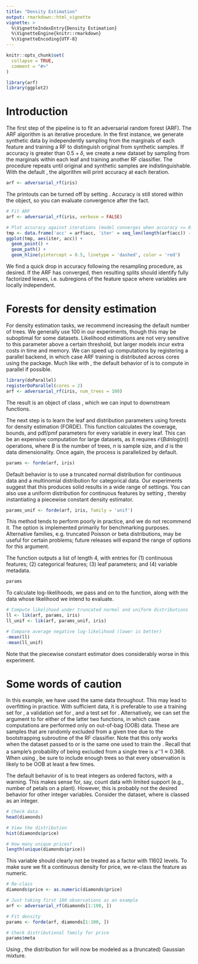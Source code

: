 ```yaml
---
title: "Density Estimation"
output: rmarkdown::html_vignette
vignette: >
  %\VignetteIndexEntry{Density Estimation}
  %\VignetteEngine{knitr::rmarkdown}
  %\VignetteEncoding{UTF-8}
---
```


```r
knitr::opts_chunk$set(
  collapse = TRUE,
  comment = "#>"
)
```

```r
library(arf)
library(ggplot2)
```

# Introduction

The first step of the \code{arf} pipeline is to fit an adversarial random forest (ARF). The ARF algorithm is an iterative procedure. In the first instance, we generate synthetic data by independently sampling from the marginals of each feature and training a RF to distinguish original from synthetic samples. If accuracy is greater than $0.5 + \delta$, we create a new dataset by sampling from the marginals within each leaf and training another RF classifier. The procedure repeats until original and synthetic samples are indistinguishable. With the default \code{verbose = TRUE}, the algorithm will print accuracy at each iteration. 

```r
arf <- adversarial_rf(iris)
```

The printouts can be turned off by setting \code{verbose = FALSE}. Accuracy is still stored within the \code{arf} object, so you can evaluate convergence after the fact. 

```r
# Fit ARF
arf <- adversarial_rf(iris, verbose = FALSE)

# Plot accuracy against iterations (model converges when accuracy <= 0.5)
tmp <- data.frame('acc' = arf$acc, 'iter' = seq_len(length(arf$acc)) - 1)
ggplot(tmp, aes(iter, acc)) + 
  geom_point() + 
  geom_path() +
  geom_hline(yintercept = 0.5, linetype = 'dashed', color = 'red') 
```

We find a quick drop in accuracy following the resampling procedure, as desired. If the ARF has converged, then resulting splits should identify fully factorized leaves, i.e. subregions of the feature space where variables are locally independent. 

# Forests for density estimation

For density estimation tasks, we recommend increasing the default number of trees. We generally use 100 in our experiments, though this may be suboptimal for some datasets. Likelihood estimations are not very sensitive to this parameter above a certain threshold, but larger models incur extra costs in time and memory. We can speed up computations by registering a parallel backend, in which case ARF training is distributed across cores using the \code{ranger} package. Much like with \code{ranger}, the default behavior of \code{adversarial_rf} is to compute in parallel if possible.

```r
library(doParallel)
registerDoParallel(cores = 2)
arf <- adversarial_rf(iris, num_trees = 100)
```

The result is an object of class \code{ranger}, which we can input to downstream functions. 

The next step is to learn the leaf and distribution parameters using forests for density estimation (FORDE). This function calculates the coverage, bounds, and pdf/pmf parameters for every variable in every leaf. This can be an expensive computation for large datasets, as it requires $\mathcal{O}(B d n log(n))$ operations, where $B$ is the number of trees, $n$ is sample size, and $d$ is the data dimensionality. Once again, the process is parallelized by default. 

```r
params <- forde(arf, iris)
```

Default behavior is to use a truncated normal distribution for continuous data and a multinomial distribution for categorical data. Our experiments suggest that this produces solid results in a wide range of settings. You can also use a uniform distribution for continuous features by setting \code{family = 'unif'}, thereby instantiating a piecewise constant density estimator. 

```r
params_unif <- forde(arf, iris, family = 'unif')
```

This method tends to perform poorly in practice, and we do not recommend it. The option is implemented primarily for benchmarking purposes. Alternative families, e.g. truncated Poisson or beta distributions, may be useful for certain problems; future releases will expand the range of options for this argument.

The \code{forde} function outputs a list of length 4, with entries for (1) continuous features; (2) categorical features; (3) leaf parameters; and (4) variable metadata. 

```r
params
```

To calculate log-likelihoods, we pass \code{arf} and \code{params} on to the \code{lik} function, along with the data whose likelihood we intend to evaluate.

```r
# Compute likelihood under truncated normal and uniform distributions
ll <- lik(arf, params, iris)
ll_unif <- lik(arf, params_unif, iris)

# Compare average negative log-likelihood (lower is better)
-mean(ll)
-mean(ll_unif)
```

Note that the piecewise constant estimator does considerably worse in this experiment.

# Some words of caution

In this example, we have used the same data throughout. This may lead to overfitting in practice. With sufficient data, it is preferable to use a training set for \code{adversarial_rf}, a validation set for \code{forde}, and a test set for \code{lik}. Alternatively, we can set the \code{oob} argument to \code{TRUE} for either of the latter two functions, in which case computations are performed only on out-of-bag (OOB) data. These are samples that are randomly excluded from a given tree due to the bootstrapping subroutine of the RF classifier. Note that this only works when the dataset \code{x} passed to \code{forde} or \code{lik} is the same one used to train the \code{arf}. Recall that a sample's probability of being excluded from a single tree is $e^-1 \approx 0.368$. When using \code{oob = TRUE}, be sure to include enough trees so that every observation is likely to be OOB at least a few times. 

The default behavior of \code{adversarial_rf} is to treat integers as ordered factors, with a warning. This makes sense for, say, count data with limited support (e.g., number of petals on a plant). However, this is probably not the desired behavior for other integer variables. Consider the \code{diamonds} dataset, where \code{price} is classed as an integer.

```r
# Check data
head(diamonds)

# View the distribution
hist(diamonds$price)

# How many unique prices?
length(unique(diamonds$price))
```

This variable should clearly not be treated as a factor with 11602 levels. To make sure we fit a continuous density for price, we re-class the feature as numeric.

```r
# Re-class 
diamonds$price <- as.numeric(diamonds$price)

# Just taking first 100 observations as an example
arf <- adversarial_rf(diamonds[1:100, ])

# Fit density
params <- forde(arf, diamonds[1:100, ])

# Check distributional family for price
params$meta
```

Using \code{family = 'truncnorm'}, the distribution for \code{price} will now be modeled as a (truncated) Gaussian mixture. 







